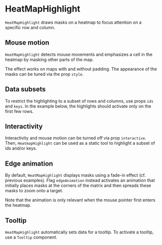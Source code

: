 
# HeatMapHighlight

<Meta of={HeatMapHighlightStories} />

`HeatMapHighlight` draws masks on a heatmap to focus attention on a specific row and column.

<ArgTypes of={HeatMapHighlightStories} />

## Mouse motion

`HeatMapHighlight` detects mouse movements and emphasizes a cell in the heatmap by masking other parts of the map.

The effect works on maps with and without padding.
The appearance of the masks can be tuned via the prop `style`.

<Canvas of={HeatMapHighlightStories.Default} />
<Canvas of={HeatMapHighlightStories.Padding} />

## Data subsets

To restrict the highlighting to a subset of rows and columns, use props `ids` and `keys`.
In the example below, the highlights should activate only on the first few rows.

<Canvas of={HeatMapHighlightStories.DataSubsets} />

## Interactivity

Interactivity and mouse motion can be turned off via prop `interactive`.
Then, `HeatmapHighlight` can be used as a static tool to highlight a subset of ids and/or keys.

<Canvas of={HeatMapHighlightStories.Static} />

## Edge animation

By default, `HeatMapHighlight` displays masks using a fade-in effect (cf. previous examples).
Flag `edgeAnimation` instead activates an animation that initially places masks at the corners
of the matrix and then spreads these masks to zoom onto a target.

<Canvas of={HeatMapHighlightStories.EdgeAnimation} />

Note that the animation is only relevant when the mouse pointer first enters the heatmap.

## Tooltip

`HeatMapHighlight` automatically sets data for a tooltip.
To activate a tooltip, use a `Tooltip` component.

<Canvas of={HeatMapHighlightStories.Tooltip} />
